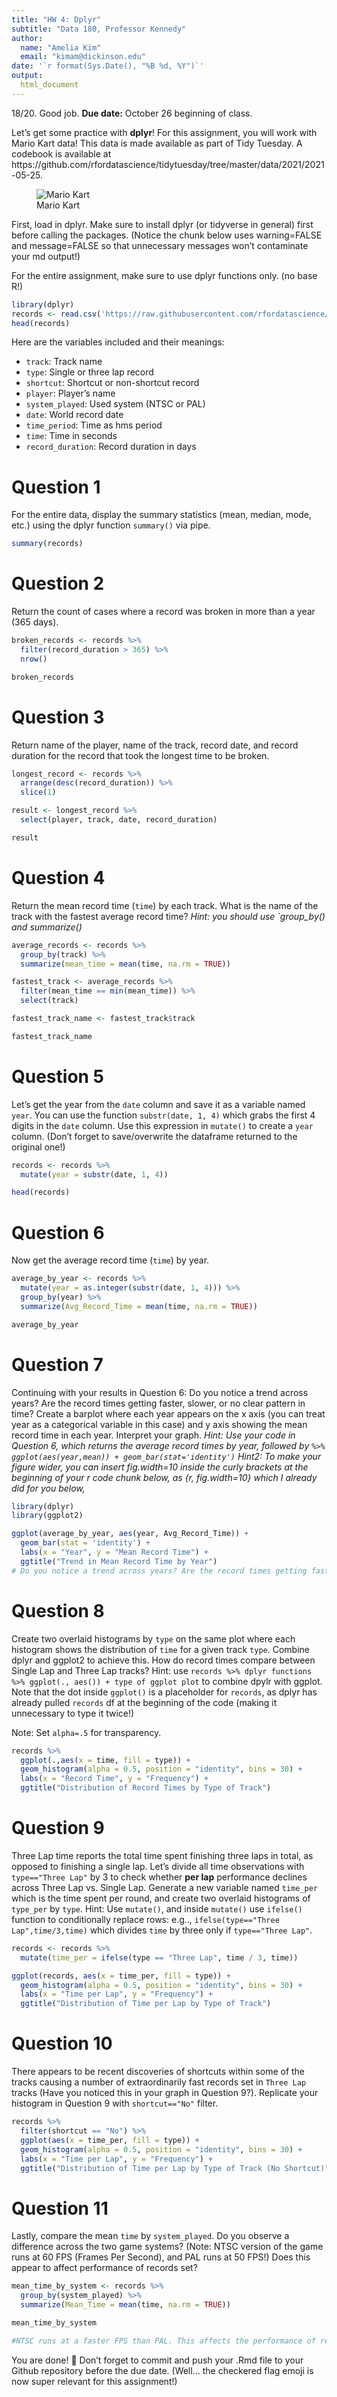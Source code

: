 ```yaml
---
title: "HW 4: Dplyr"
subtitle: "Data 180, Professor Kennedy"
author: 
  name: "Amelia Kim"
  email: "kimam@dickinson.edu"
date: '`r format(Sys.Date(), "%B %d, %Y")`'
output: 
  html_document
---
```

18/20. Good job. 
**Due date:** October 26 beginning of class.

Let's get some practice with **dplyr**! For this assignment, you will work with Mario Kart data! This data is made available as part of Tidy Tuesday. A codebook is available at https://github.com/rfordatascience/tidytuesday/tree/master/data/2021/2021-05-25.

![Mario Kart](https://camo.githubusercontent.com/248411ba0d52bb38f1dccd3f74ed9d5a37f56aa95dbfb92518768b020959576c/68747470733a2f2f692e696e73696465722e636f6d2f356337643361313932363238393833663866373137623166)

First, load in dplyr. Make sure to install dplyr (or tidyverse in general) first before calling the packages. (Notice the chunk below uses warning=FALSE and message=FALSE so that unnecessary messages won't contaminate your md output!)

For the entire assignment, make sure to use dplyr functions only. (no base R!)

```r
library(dplyr)
records <- read.csv('https://raw.githubusercontent.com/rfordatascience/tidytuesday/master/data/2021/2021-05-25/records.csv')
head(records)
```

Here are the variables included and their meanings:

- `track`: </t>Track name <br>
- `type`: </t>Single or three lap record  <br>
- `shortcut`: </t>Shortcut or non-shortcut record  <br>
- `player`: </t>Player’s name  <br>
- `system_played`: </t>Used system (NTSC or PAL)<br>
- `date`: </t>World record date  <br>
- `time_period`: </t>Time as hms period  <br>
- `time`: </t>Time in seconds  <br>
- `record_duration`: </t>Record duration in days  <br>


# Question 1
For the entire data, display the summary statistics (mean, median, mode, etc.) using the dplyr function `summary()` via pipe.

```r
summary(records)
```
# Question 2
Return the count of cases where a record was broken in more than a year (365 days).

```r
broken_records <- records %>%
  filter(record_duration > 365) %>%
  nrow()

broken_records
```
# Question 3
Return name of the player, name of the track, record date, and record duration for the record that took the longest time to be broken.

```r
longest_record <- records %>%
  arrange(desc(record_duration)) %>%
  slice(1)

result <- longest_record %>%
  select(player, track, date, record_duration)

result
```

# Question 4
Return the mean record time (`time`) by each track. What is the name of the track with the fastest average record time? *Hint: you should use `group_by() and summarize()*

```r
average_records <- records %>%
  group_by(track) %>%
  summarize(mean_time = mean(time, na.rm = TRUE))

fastest_track <- average_records %>%
  filter(mean_time == min(mean_time)) %>%
  select(track)

fastest_track_name <- fastest_track$track

fastest_track_name
```
# Question 5
Let's get the year from the `date` column and save it as a variable named `year`. You can use the function `substr(date, 1, 4)` which grabs the first 4 digits in the `date` column. Use this expression in `mutate()` to create a `year` column. (Don't forget to save/overwrite the dataframe returned to the original one!)

```r
records <- records %>%
  mutate(year = substr(date, 1, 4))

head(records)
```

# Question 6
Now get the average record time (`time`) by year.

```r
average_by_year <- records %>%
  mutate(year = as.integer(substr(date, 1, 4))) %>%
  group_by(year) %>%
  summarize(Avg_Record_Time = mean(time, na.rm = TRUE))

average_by_year
```
# Question 7
Continuing with your results in Question 6: Do you notice a trend across years? Are the record times getting faster, slower, or no clear pattern in time? Create a barplot where each year appears on the x axis (you can treat year as a categorical variable in this case) and y axis showing the mean record time in each year. Interpret your graph. *Hint: Use your code in Question 6, which returns the average record times by year, followed by ` %>% ggplot(aes(year,mean)) + geom_bar(stat='identity')` Hint2: To make your figure wider, you can insert fig.width=10 inside the curly brackets at the beginning of your r code chunk below, as {r, fig.width=10} which I already did for you below,*

```r
library(dplyr)
library(ggplot2)

ggplot(average_by_year, aes(year, Avg_Record_Time)) +
  geom_bar(stat = 'identity') +
  labs(x = "Year", y = "Mean Record Time") +
  ggtitle("Trend in Mean Record Time by Year")
# Do you notice a trend across years? Are the record times getting faster, slower, or no clear pattern in time? (-2)
```

# Question 8
Create two overlaid histograms by `type` on the same plot where each histogram shows the distribution of `time` for a given track `type`. Combine dplyr and ggplot2 to achieve this. How do record times compare between Single Lap and Three Lap tracks? Hint: use `records %>% dplyr functions %>% ggplot(., aes()) + type of ggplot plot` to combine dpylr with ggplot. Note that the dot inside `ggplot()` is a placeholder for `records`, as dplyr has already pulled `records` df at the beginning of the code (making it unnecessary to type it twice!)

Note: Set `alpha=.5` for transparency.

```r
records %>%
  ggplot(.,aes(x = time, fill = type)) +
  geom_histogram(alpha = 0.5, position = "identity", bins = 30) +
  labs(x = "Record Time", y = "Frequency") +
  ggtitle("Distribution of Record Times by Type of Track")
```

# Question 9
Three Lap time reports the total time spent finishing three laps in total, as opposed to finishing a single lap. Let's divide all time observations with `type=="Three Lap"` by 3 to check whether **per lap** performance declines across Three Lap vs. Single Lap. Generate a new variable named `time_per` which is the time spent per round, and create two overlaid histograms of `type_per` by `type`. Hint: Use `mutate()`, and inside `mutate()` use `ifelse()` function to conditionally replace rows: e.g.., `ifelse(type=="Three Lap",time/3,time)` which divides `time` by three only if `type=="Three Lap"`.

```r
records <- records %>%
  mutate(time_per = ifelse(type == "Three Lap", time / 3, time))

ggplot(records, aes(x = time_per, fill = type)) +
  geom_histogram(alpha = 0.5, position = "identity", bins = 30) +
  labs(x = "Time per Lap", y = "Frequency") +
  ggtitle("Distribution of Time per Lap by Type of Track")
```
# Question 10
There appears to be recent discoveries of shortcuts within some of the tracks causing a number of extraordinarily fast records set in `Three Lap` tracks (Have you noticed this in your graph in Question 9?). Replicate your histogram in Question 9 with `shortcut=="No"` filter.

```r
records %>%
  filter(shortcut == "No") %>%
  ggplot(aes(x = time_per, fill = type)) +
  geom_histogram(alpha = 0.5, position = "identity", bins = 30) +
  labs(x = "Time per Lap", y = "Frequency") +
  ggtitle("Distribution of Time per Lap by Type of Track (No Shortcut)")
```

# Question 11
Lastly, compare the mean `time` by `system_played`. Do you observe a difference across the two game systems? (Note: NTSC version of the game runs at 60 FPS (Frames Per Second), and PAL runs at 50 FPS!) Does this appear to affect performance of records set?

```r
mean_time_by_system <- records %>%
  group_by(system_played) %>%
  summarize(Mean_Time = mean(time, na.rm = TRUE))

mean_time_by_system

#NTSC runs at a faster FPS than PAL. This affects the performance of records set because the averages of NTSC are lower, meaning they perform faster than PAL.
```

You are done! 🏁 Don't forget to commit and push your .Rmd file to your Github repository before the due date. (Well... the checkered flag emoji is now super relevant for this assignment!)


